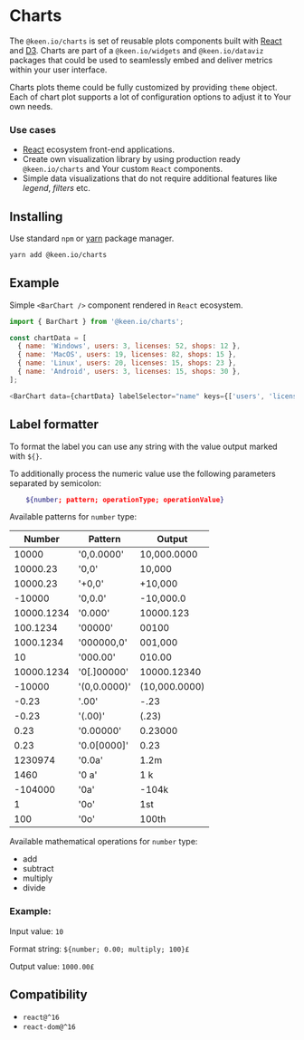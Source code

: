 
<Meta title="Docs/Charts" />

# Charts

The `@keen.io/charts` is set of reusable plots components built with [React](https://reactjs.org/) and [D3](https://d3js.org/).
Charts are part of a `@keen.io/widgets` and `@keen.io/dataviz` packages that could be used to seamlessly embed and deliver metrics within your user interface.

Charts plots theme could be fully customized by providing `theme` object. Each of chart plot supports a lot of configuration options to adjust it to Your own needs.

### Use cases
- [React](https://reactjs.org/) ecosystem front-end applications.
- Create own visualization library by using production ready `@keen.io/charts` and Your custom `React` components.
- Simple data visualizations that do not require additional features like *legend*, *filters* etc.

## Installing

Use standard `npm` or [yarn](https://yarnpkg.com/lang/en/) package manager.

```sh
yarn add @keen.io/charts
```

## Example
Simple `<BarChart />` component rendered in `React` ecosystem.

<Story id="visualizations-bar-chart-plot--plot" />

```js
import { BarChart } from '@keen.io/charts';

const chartData = [
  { name: 'Windows', users: 3, licenses: 52, shops: 12 },
  { name: 'MacOS', users: 19, licenses: 82, shops: 15 },
  { name: 'Linux', users: 20, licenses: 15, shops: 23 },
  { name: 'Android', users: 3, licenses: 15, shops: 30 },
];

<BarChart data={chartData} labelSelector="name" keys={['users', 'licenses', 'shops']} />
```

## Label formatter


To format the label you can use any string with the value output marked with `${}`.

To additionally process the numeric value use the following parameters separated by semicolon:

```sh
    ${number; pattern; operationType; operationValue}
```

Available patterns for `number` type:

| Number     	| Pattern       | Output
|------------	|--------------	|---------------
| 10000      	| '0,0.0000'   	| 10,000.0000
| 10000.23   	| '0,0'        	| 10,000
| 10000.23   	| '+0,0'       	| +10,000
| -10000     	| '0,0.0'      	| -10,000.0
| 10000.1234 	| '0.000'      	| 10000.123
| 100.1234   	| '00000'      	| 00100
| 1000.1234  	| '000000,0'   	| 001,000
| 10         	| '000.00'     	| 010.00
| 10000.1234 	| '0[.]00000'  	| 10000.12340
| -10000     	| '(0,0.0000)' 	| (10,000.0000)
| -0.23      	| '.00'        	| -.23
| -0.23      	| '(.00)'      	| (.23)
| 0.23       	| '0.00000'    	| 0.23000
| 0.23       	| '0.0[0000]'  	| 0.23
| 1230974    	| '0.0a'       	| 1.2m
| 1460       	| '0 a'        	| 1 k
| -104000    	| '0a'         	| -104k
| 1          	| '0o'         	| 1st
| 100        	| '0o'         	| 100th

Available mathematical operations for `number` type:
- add
- subtract
- multiply
- divide

### Example:
Input value: `10`

Format string: `${number; 0.00; multiply; 100}£`

Output value: `1000.00£`

## Compatibility

- `react@^16`
- `react-dom@^16`
